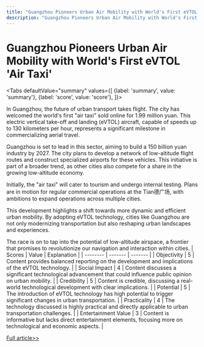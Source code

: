 ```yaml
---
title: "Guangzhou Pioneers Urban Air Mobility with World's First eVTOL 'Air Taxi'"
description: "Guangzhou Pioneers Urban Air Mobility with World's First eVTOL 'Air Taxi'"
---
```



# Guangzhou Pioneers Urban Air Mobility with World's First eVTOL 'Air Taxi'


<Tabs
	defaultValue="summary"
	values={[
	{label: 'summary', value: 'summary'},
	{label: 'score', value: 'score'},
]}>
<TabItem value="summary">


In Guangzhou, the future of urban transport takes flight. The city has welcomed the world's first "air taxi" sold online for 1.99 million yuan. This electric vertical take-off and landing (eVTOL) aircraft, capable of speeds up to 130 kilometers per hour, represents a significant milestone in commercializing aerial travel.

Guangzhou is set to lead in this sector, aiming to build a 150 billion yuan industry by 2027. The city plans to develop a network of low-altitude flight routes and construct specialized airports for these vehicles. This initiative is part of a broader trend, as other cities also compete for a share in the growing low-altitude economy.

Initially, the "air taxi" will cater to tourism and undergo internal testing. Plans are in motion for regular commercial operations at the Tian德广场, with ambitions to expand operations across multiple cities.

This development highlights a shift towards more dynamic and efficient urban mobility. By adopting eVTOL technology, cities like Guangzhou are not only modernizing transportation but also reshaping urban landscapes and experiences.

The race is on to tap into the potential of low-altitude airspace, a frontier that promises to revolutionize our navigation and interaction within cities.
</TabItem>
<TabItem value="score">
	| Scores     | Value   | Explanation |
	| -------- | ------- | ------- |
	| Objectivity  | 5    | Content provides balanced reporting on the development and implications of the eVTOL technology.    |
	| Social Impact | 4     | Content discusses a significant technological advancement that could influence public opinion on urban mobility.    |
	| Credibility    | 5    | Content is credible, discussing a real-world technological development with clear implications.    |
	| Potential    | 5    | The introduction of eVTOL technology has high potential to trigger significant changes in urban transportation.    |
	| Practicality    | 4    | The technology discussed is highly practical and directly applicable to urban transportation challenges.    |
	| Entertainment Value    | 3    | Content is informative but lacks direct entertainment elements, focusing more on technological and economic aspects.    |
</TabItem>
</Tabs>

[Full article>>](https://readhub.cn/topic/8aDSQkii9Qw)
